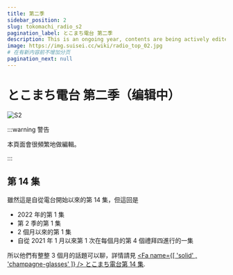 ```yaml
---
title: 第二季
sidebar_position: 2
slug: tokomachi_radio_s2
pagination_label: とこまち電台 第二季
description: This is an ongoing year, contents are being actively edited. Tokomachi Wiki, a Wiki-like site to record Tokomachi activities and details. This site is fan-made, unofficial and non-profit.
image: https://img.suisei.cc/wiki/radio_top_02.jpg
# 在有新内容前不增加分页
pagination_next: null
---
```



# とこまち電台 第二季（编辑中）

![S2](/img/radio/top_s2.jpg)

:::warning 警告

本頁面會很頻繁地做編輯。

:::

## 第 14 集

<Date D="2022-01-26" />

> <YTLink Id="a4GYz0rcqyM" />

雖然這是自從電台開始以來的第 14 集，但這回是

- 2022 年的第 1 集
- 第 2 季的第 1 集
- 2 個月以來的第 1 集
- 自從 2021 年 1 月以來第 1 次在每個月的第 4 個禮拜四進行的一集

所以他們有整整 3 個月的話題可以聊，詳情請見 [<Fa name={[ 'solid' , 'champagne-glasses' ]} /> とこまち電台第 14 集](/radio/episode/s2e14).
